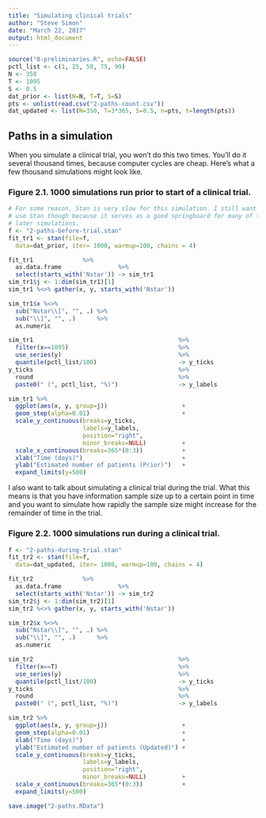 ```yaml
---
title: "Simulating clinical trials"
author: "Steve Simon"
date: "March 22, 2017"
output: html_document
---
```


```r
source("0-preliminaries.R", echo=FALSE)
pctl_list <- c(1, 25, 50, 75, 99)
N <- 350
T <- 1095
S <- 0.5
dat_prior <- list(N=N, T=T, S=S)
pts <- unlist(read.csv("2-paths-count.csv"))
dat_updated <- list(N=350, T=3*365, S=0.5, n=pts, t=length(pts))
```

## Paths in a simulation

When you simulate a clinical trial, you won't do this two times. You'll do it several thousand times, because computer cycles are cheap. Here's what a few thousand simulations might look like.

### Figure 2.1. 1000 simulations run prior to start of a clinical trial.

```r
# For some reason, Stan is very slow for this simulation. I still want to
# use Stan though because it serves as a good springboard for many of the
# later simulations.
f <- "2-paths-before-trial.stan"
fit_tr1 <- stan(file=f,
  data=dat_prior, iter= 1000, warmup=100, chains = 4)

fit_tr1              %>%
  as.data.frame                %>%
  select(starts_with('Nstar')) -> sim_tr1
sim_tr1$j <- 1:dim(sim_tr1)[1]
sim_tr1 %<>% gather(x, y, starts_with('Nstar'))

sim_tr1$x %<>%
  sub("Nstar\\[", "", .) %>%
  sub("\\]", "", .)      %>%
  as.numeric

sim_tr1                                         %>%
  filter(x==1095)                               %>%
  use_series(y)                                 %>%
  quantile(pctl_list/100)                       -> y_ticks
y_ticks                                         %>%
  round                                         %>%
  paste0(" (", pctl_list, "%)")                 -> y_labels

sim_tr1 %>%
  ggplot(aes(x, y, group=j))                     +
  geom_step(alpha=0.01)                          +
  scale_y_continuous(breaks=y_ticks,
                     labels=y_labels,
                     position="right",
                     minor_breaks=NULL)          +
  scale_x_continuous(breaks=365*(0:3))           +
  xlab("Time (days)")                            +
  ylab("Estimated number of patients (Prior)")   +
  expand_limits(y=500)
```

I also want to talk about simulating a clinical trial during the trial. What this means is that you have information sample size up to a certain point in time and you want to simulate how rapidly the sample size might increase for the remainder of time in the trial.

### Figure 2.2. 1000 simulations run during a clinical trial.

```r
f <- "2-paths-during-trial.stan"
fit_tr2 <- stan(file=f,
  data=dat_updated, iter= 1000, warmup=100, chains = 4)

fit_tr2              %>%
  as.data.frame                %>%
  select(starts_with('Nstar')) -> sim_tr2
sim_tr2$j <- 1:dim(sim_tr2)[1]
sim_tr2 %<>% gather(x, y, starts_with('Nstar'))

sim_tr2$x %<>%
  sub("Nstar\\[", "", .) %>%
  sub("\\]", "", .)      %>%
  as.numeric

sim_tr2                                         %>%
  filter(x==T)                                  %>%
  use_series(y)                                 %>%
  quantile(pctl_list/100)                       -> y_ticks
y_ticks                                         %>%
  round                                         %>%
  paste0(" (", pctl_list, "%)")                 -> y_labels

sim_tr2 %>%
  ggplot(aes(x, y, group=j))                     +
  geom_step(alpha=0.01)                          +
  xlab("Time (days)")                            +
  ylab("Estimated number of patients (Updated)") +
  scale_y_continuous(breaks=y_ticks,
                     labels=y_labels,
                     position="right",
                     minor_breaks=NULL)          +
  scale_x_continuous(breaks=365*(0:3))           +
  expand_limits(y=500)                           

```

```r
save.image("2-paths.RData")
```
